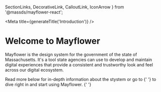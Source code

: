   SectionLinks, DecorativeLink, CalloutLink, IconArrow
} from '@massds/mayflower-react';



<Meta title={generateTitle('Introduction')} />

# Welcome to Mayflower

Mayflower is the design system for the government of the state of Massachusetts. It's a tool state agencies can use to develop and maintain digital experiences that provide a consistent and trustworthy look and feel across our digital ecosystem.

<p>
  Read more below for in-depth information about the stystem or go to
  {' '}
  <StoryLink metaID="Usage" inline />
  to dive right in and start using Mayflower.
  {' '}
</p>


<div className="row ma__row--three-up">
  <div className="col-md">
    <SectionLinks
      title={{
        text: 'Principles'
      }}
      description="The design thinking behind the Mayflower system and its implementation. Use this when starting design and development of any new project or when contributing to Mayflower."
      index={0}
    >
    <StoryLink metaID="BrandPillars"/>
    <StoryLink metaID="Accessibility" />
    </SectionLinks>
  </div>
  <div className="col-md">
    <SectionLinks
      title={{
        text: 'Foundation'
      }}
      description="The raw materials of the Mayflower system. In general you don't need to 'do' anything to appy these since they are baked into all elements and components, but they are helpful if you need to alter, extend or contribute back to the project."
      index={1}
      >
        <StoryLink metaID="Logo"/>
        <StoryLink metaID="Colors" />
        <StoryLink metaID="Typography" />
        <StoryLink metaID="Icon" />
    </SectionLinks>
  </div>
  <div className="col-md">
    <SectionLinks
      title={{
        text: 'UI Components'
      }}
      description="The building blocks, in both design and code, for everything from buttons and links to complex components like our responsive headers and a starter template, along with helpful instructions on how to use them."
      index={2}
      >
      <StoryLink metaID="Button" text="Elements" />
      <StoryLink metaID="Header" text="Components" />
      <StoryLink metaID="Template" text="Template" />
    </SectionLinks>
  </div>
</div>

